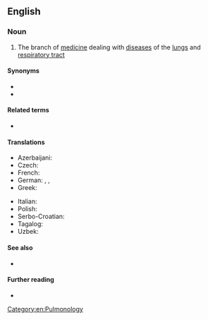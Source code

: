 ==English==

===Noun===
{{en-noun|-}}

# {{lb|en|medicine}} The branch of [[medicine]] dealing with [[disease]]s of the [[lungs]] and [[respiratory tract]]

====Synonyms====
* {{l|en|pneumology}}
* {{l|en|pneumonology}}

====Related terms====
* {{l|en|pulmonologist}}

====Translations====
{{trans-top|the branch of medicine dealing with diseases of the lungs and respiratory tract}}
* Azerbaijani: {{t|az|pulmonologiya}}
* Czech: {{t+|cs|pneumologie|f}}
* French: {{t+|fr|pneumologie|f}}
* German: {{t+|de|Pulmonologie|f}}, {{t+|de|Pulmologie|f}}, {{t+|de|Pneumologie|f}}
* Greek: {{t+|el|πνευμονολογία|f}}
{{trans-mid}}
* Italian: {{t+|it|pneumologia|f}}
* Polish: {{t+|pl|pulmonologia|f}}
* Serbo-Croatian: {{t+|sh|pulmologija|f}}
* Tagalog: {{t|tl|palabagaan}}
* Uzbek: {{t+|uz|pulmonologiya}}
{{trans-bottom}}

====See also====
* {{l|en|respirologist}}

====Further reading====
* {{pedialite}}

[[Category:en:Pulmonology]]